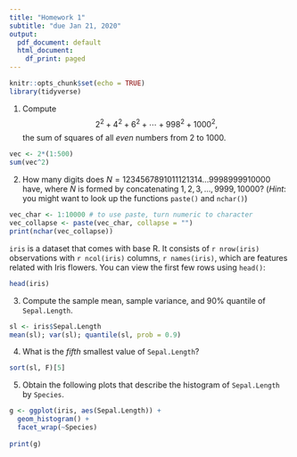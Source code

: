 ```yaml
---
title: "Homework 1"
subtitle: "due Jan 21, 2020"
output:
  pdf_document: default
  html_document:
    df_print: paged
---
```


```r
knitr::opts_chunk$set(echo = TRUE)
library(tidyverse)
```

1. Compute
$$2^2+4^2+6^2+\cdots+998^2+1000^2,$$
the sum of squares of all _even_ numbers from 2 to 1000.

```r
vec <- 2*(1:500)
sum(vec^2)
```

\bigskip

2. How many digits does $N=1234567891011121314...9998999910000$ have, where $N$ is formed by concatenating $1,2,3,\ldots,9999,10000$? (_Hint_: you might want to look up the functions `paste()` and `nchar()`)

```r
vec_char <- 1:10000 # to use paste, turn numeric to character
vec_collapse <- paste(vec_char, collapse = "")
print(nchar(vec_collapse))
```

\bigskip

`iris` is a dataset that comes with base R. It consists of `r nrow(iris)` observations with `r ncol(iris)` columns, `r names(iris)`, which are features related with Iris flowers. You can view the first few rows using `head()`:

```r
head(iris)
```

3. Compute the sample mean, sample variance, and 90% quantile of `Sepal.Length`.

```r
sl <- iris$Sepal.Length
mean(sl); var(sl); quantile(sl, prob = 0.9)
```

4. What is the _fifth_ smallest value of `Sepal.Length`?

```r
sort(sl, F)[5]
```


5. Obtain the following plots that describe the histogram of `Sepal.Length` by `Species`. 

```r
g <- ggplot(iris, aes(Sepal.Length)) + 
  geom_histogram() +
  facet_wrap(~Species) 
 
print(g)
```




